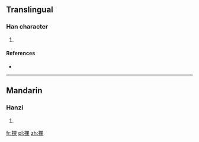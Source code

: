 ==Translingual==

===Han character===
{{Han char|rn=64|rad=手|as=08|sn=11|four=5609<sub>4</sub>|canj=手田木 (QWD), X手田木 (XQWD)}}

# {{defn|Han|sort=手08}}

====References====
* {{Han ref|kx=0435.140|dkj=12206|dj=0784.310|hdz=31896.060|uh=6370|ud=25456|bh=D5A6|bd=54694}}

----

==Mandarin==

===Hanzi===
{{cmn-hanzi|pin=[[quán]] ([[quan2]]), [[wǒ]] ([[wo3]])|wg=ch'üan<sup>2</sup>, wo<sup>3</sup>}}

# {{defn|Mandarin|sort=手08}}

[[fr:捰]]
[[pl:捰]]
[[zh:捰]]